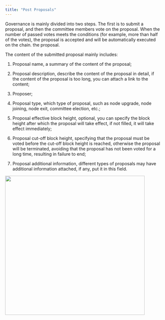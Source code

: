 ```yaml
---
title: "Post Proposals"
---
```


Governance is mainly divided into two steps. The first is to submit a proposal, and then the committee members vote on the proposal. When the number of passed votes meets the conditions (for example, more than half of the votes), the proposal is accepted and will be automatically executed on the chain. the proposal.

The content of the submitted proposal mainly includes:

1. Proposal name, a summary of the content of the proposal;

2. Proposal description, describe the content of the proposal in detail, if the content of the proposal is too long, you can attach a link to the content;

3. Proposer;

4. Proposal type, which type of proposal, such as node upgrade, node joining, node exit, committee election, etc.;

5. Proposal effective block height, optional, you can specify the block height after which the proposal will take effect, if not filled, it will take effect immediately;

6. Proposal cut-off block height, specifying that the proposal must be voted before the cut-off block height is reached, otherwise the proposal will be terminated, avoiding that the proposal has not been voted for a long time, resulting in failure to end;

7. Proposal additional information, different types of proposals may have additional information attached, if any, put it in this field.

<img src="/en/images/governance_propose.png" width="450" />